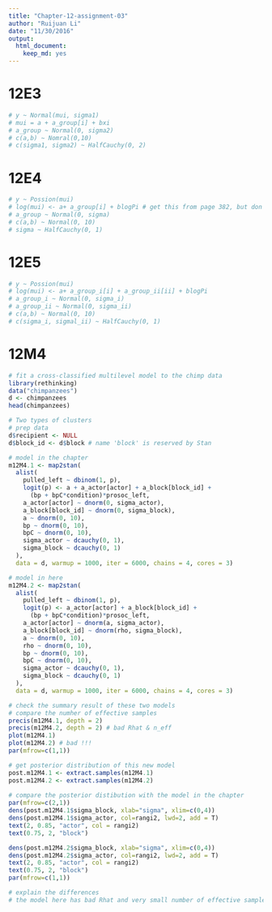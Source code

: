 ```yaml
---
title: "Chapter-12-assignment-03"
author: "Ruijuan Li"
date: "11/30/2016"
output: 
  html_document: 
    keep_md: yes
---
```


# 12E3
```r
# y ~ Normal(mui, sigma1)
# mui = a + a_group[i] + bxi
# a_group ~ Normal(0, sigma2)
# c(a,b) ~ Nomral(0,10)
# c(sigma1, sigma2) ~ HalfCauchy(0, 2)
```

# 12E4
```r
# y ~ Possion(mui)
# log(mui) <- a+ a_group[i] + blogPi # get this from page 382, but don't understand the log part... 
# a_group ~ Normal(0, sigma)
# c(a,b) ~ Normal(0, 10)
# sigma ~ HalfCauchy(0, 1)
```

# 12E5
```r
# y ~ Possion(mui)
# log(mui) <- a+ a_group_i[i] + a_group_ii[ii] + blogPi 
# a_group_i ~ Normal(0, sigma_i)
# a_group_ii ~ Normal(0, sigma_ii)
# c(a,b) ~ Normal(0, 10)
# c(sigma_i, sigmal_ii) ~ HalfCauchy(0, 1)
```

# 12M4 
```r
# fit a cross-classified multilevel model to the chimp data 
library(rethinking)
data("chimpanzees")
d <- chimpanzees
head(chimpanzees)

# Two types of clusters 
# prep data 
d$recipient <- NULL
d$block_id <- d$block # name 'block' is reserved by Stan 

# model in the chapter 
m12M4.1 <- map2stan(
  alist(
    pulled_left ~ dbinom(1, p), 
    logit(p) <- a + a_actor[actor] + a_block[block_id] + 
      (bp + bpC*condition)*prosoc_left,
    a_actor[actor] ~ dnorm(0, sigma_actor), 
    a_block[block_id] ~ dnorm(0, sigma_block), 
    a ~ dnorm(0, 10), 
    bp ~ dnorm(0, 10), 
    bpC ~ dnorm(0, 10), 
    sigma_actor ~ dcauchy(0, 1), 
    sigma_block ~ dcauchy(0, 1)
  ), 
  data = d, warmup = 1000, iter = 6000, chains = 4, cores = 3)

# model in here 
m12M4.2 <- map2stan(
  alist(
    pulled_left ~ dbinom(1, p), 
    logit(p) <- a_actor[actor] + a_block[block_id] + 
      (bp + bpC*condition)*prosoc_left,
    a_actor[actor] ~ dnorm(a, sigma_actor), 
    a_block[block_id] ~ dnorm(rho, sigma_block), 
    a ~ dnorm(0, 10), 
    rho ~ dnorm(0, 10),
    bp ~ dnorm(0, 10), 
    bpC ~ dnorm(0, 10), 
    sigma_actor ~ dcauchy(0, 1), 
    sigma_block ~ dcauchy(0, 1)
  ), 
  data = d, warmup = 1000, iter = 6000, chains = 4, cores = 3)

# check the summary result of these two models 
# compare the numher of effective samples 
precis(m12M4.1, depth = 2)
precis(m12M4.2, depth = 2) # bad Rhat & n_eff 
plot(m12M4.1)
plot(m12M4.2) # bad !!! 
par(mfrow=c(1,1))

# get posterior distribution of this new model 
post.m12M4.1 <- extract.samples(m12M4.1)
post.m12M4.2 <- extract.samples(m12M4.2)
  
# compare the posterior distibution with the model in the chapter 
par(mfrow=c(2,1))
dens(post.m12M4.1$sigma_block, xlab="sigma", xlim=c(0,4))
dens(post.m12M4.1$sigma_actor, col=rangi2, lwd=2, add = T)
text(2, 0.85, "actor", col = rangi2)
text(0.75, 2, "block")

dens(post.m12M4.2$sigma_block, xlab="sigma", xlim=c(0,4))
dens(post.m12M4.2$sigma_actor, col=rangi2, lwd=2, add = T)
text(2, 0.85, "actor", col = rangi2)
text(0.75, 2, "block")
par(mfrow=c(1,1))

# explain the differences
# the model here has bad Rhat and very small number of effective samples. Also a narrower posterior distribution of sigma compared to the model created in the chapter, although the peak is about the same. Why???? because the non-zero alpha ...  
```





